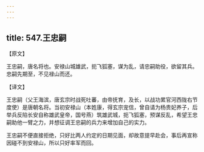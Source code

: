 ```yaml
---
---
---
```

title: 547.王忠嗣
---



【原文】

王忠嗣，唐名将也。安禄山城雄武，扼飞狐塞，谋为乱，请忠嗣助役，欲留其兵。忠嗣先期至，不见禄山而还。

【译文】

王忠嗣（父王海滨，唐玄宗时战死吐蕃，由帝抚育，及长，以战功累官河西陇右节度使）是唐朝名将。当初安禄山（本姓康，得玄宗宠信，曾自请为杨贵妃养子，后举兵反陷长安自称雄武皇帝，国号燕）筑雄武城，扼飞狐塞，预谋反乱，希望王忠嗣助他一臂之力，并想征调王忠嗣的兵力来增加自己的实力。

王忠嗣不便直接拒绝，只好比两人约定的日期见面，却故意提早赴会，事后再宣称因碰不到安禄山，所以只好率军而回。